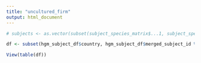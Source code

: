 ```yaml
---
title: "uncultured_firm"
output: html_document
---
```


```r
# subjects <- as.vector(subset(subject_species_matrix$...1, subject_species_matrix$`uncultured Firmicute from industrial environment AY751286` == 1))

df <- subset(hgm_subject_df$country, hgm_subject_df$merged_subject_id %in% subjects)

View(table(df))
```
